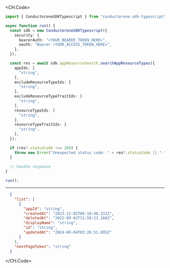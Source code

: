 
<CH.Code>
```typescript SearchAppResourceTypes.ts
import { ConductoroneSDKTypescript } from "conductorone-sdk-typescript";

async function run() {
  const sdk = new ConductoroneSDKTypescript({
    security: {
      bearerAuth: "<YOUR_BEARER_TOKEN_HERE>",
      oauth: "Bearer <YOUR_ACCESS_TOKEN_HERE>",
    },
  });

  const res = await sdk.appResourceSearch.searchAppResourceTypes({
    appIds: [
      "string",
    ],
    excludeResourceTypeIds: [
      "string",
    ],
    excludeResourceTypeTraitIds: [
      "string",
    ],
    resourceTypeIds: [
      "string",
    ],
    resourceTypeTraitIds: [
      "string",
    ],
  });

  if (res?.statusCode !== 200) {
    throw new Error("Unexpected status code: " + res?.statusCode || "-");
  }
  
  // handle response
}

run();
```
---

```json Example Response
  {
    "list": [
      {
        "appId": "string",
        "createdAt": "2023-12-02T06:10:48.333Z",
        "deletedAt": "2022-09-02T11:56:21.166Z",
        "displayName": "string",
        "id": "string",
        "updatedAt": "2024-09-04T03:26:51.895Z"
      }
    ],
    "nextPageToken": "string"
  }
```
</CH.Code>
